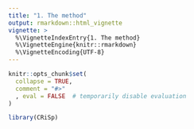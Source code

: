 ```yaml
---
title: "1. The method"
output: rmarkdown::html_vignette
vignette: >
  %\VignetteIndexEntry{1. The method}
  %\VignetteEngine{knitr::rmarkdown}
  %\VignetteEncoding{UTF-8}
---
```


```r
knitr::opts_chunk$set(
  collapse = TRUE,
  comment = "#>"
  , eval = FALSE  # temporarily disable evaluation
)
```

```r
library(CRiSp)
```
